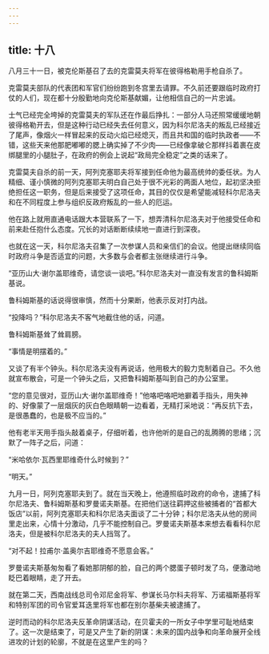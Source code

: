 ```yaml
---
---
---
```

title: 十八
---




八月三十一日，被克伦斯基召了去的克雷莫夫将军在彼得格勒用手枪自杀了。

克雷莫夫部队的代表团和军官们纷纷跑到冬宫里去请罪。不久前还要跟临时政府打仗的人们，现在都十分殷勤地向克伦斯基献媚，让他相信自己的一片忠诚。

士气已经完全垮掉的克雷莫夫的军队还在作最后挣扎：一部分人马还照常缓缓地朝彼得格勒开去，但是这种行动已经失去任何意义，因为科尔尼洛夫的叛乱已经接近了尾声，像烟火一样冒起来的反动火焰已经熄灭，而且共和国的临时执政者——不错，这些天来他那肥嘟嘟的腮上确实掉了不少肉——已经像拿破仑那样抖着裹在皮绑腿里的小腿肚子，在政府的例会上说起“政局完全稳定”之类的话来了。

克雷莫夫自杀的前一天，阿列克塞耶夫将军接到任命他为最高统帅的委任状。为人精细、谨小慎微的阿列克塞耶夫明白自己处于很不光彩的两面人地位，起初坚决拒绝担任这一职务，但是后来接受了这项任命，其目的仅仅是希望能减轻科尔尼洛夫和在不同程度上参与组织反政府叛乱的一些人的厄运。

他在路上就用直通电话跟大本营联系了一下，想弄清科尔尼洛夫对于他接受任命和前来赴任抱什么态度。冗长的对话断断续续地一直进行到深夜。

也就在这一天，科尔尼洛夫召集了一次参谋人员和亲信们的会议。他提出继续同临时政府斗争是否适宜的问题，大多数与会者都主张继续进行斗争。

“亚历山大·谢尔盖耶维奇，请您谈一谈吧。”科尔尼洛夫对一直没有发言的鲁科姆斯基说。

鲁科姆斯基的话说得很审慎，然而十分果断，他表示反对打内战。

“投降吗？”科尔尼洛夫不客气地截住他的话，问道。

鲁科姆斯基耸了耸肩膀。

“事情是明摆着的。”

又谈了有半个钟头。科尔尼洛夫没有再说话，他用极大的毅力克制着自己。不久他就宣布散会，可是一个钟头之后，又把鲁科姆斯基叫到自己的办公室里。

“您的意见很对，亚历山大·谢尔盖耶维奇！”他咯吧咯吧地擗着手指头，用失神的、好像蒙了一层烟灰的灰白色眼睛朝一边看着，无精打采地说：“再反抗下去，是很愚蠢的，也是极不应当的。”

他有老半天用手指头敲着桌子，仔细听着，也许他听的是自己的乱腾腾的思绪；沉默了一阵子之后，问道：

“米哈依尔·瓦西里耶维奇什么时候到？”

“明天。”

九月一日，阿列克塞耶夫到了。就在当天晚上，他遵照临时政府的命令，逮捕了科尔尼洛夫、鲁科姆斯基和罗曼诺夫斯基。在把他们送往羁押这些被捕者的“首都大饭店”以前，阿列克塞耶夫和科尔尼洛夫面谈了二十分钟；科尔尼洛夫从他的房间里走出来，心情十分激动，几乎不能控制自己。罗曼诺夫斯基本来想去看看科尔尼洛夫，但是被科尔尼洛夫的夫人挡驾了。

“对不起！拉甫尔·盖奥尔吉耶维奇不愿意会客。”

罗曼诺夫斯基匆匆看了看她那阴郁的脸，自己的两个腮蛋子顿时发了乌，便激动地眨巴着眼睛，走了开去。

就在第二天，西南战线总司令邓尼金将军、参谋长马尔科夫将军、万诺福斯基将军和特别军团的司令官爱耳迭里将军也都在别尔基柴夫被逮捕了。

逆时而动的科尔尼洛夫反革命阴谋活动，在贝霍夫的一所女子中学里可耻地结束了。这一次是结束了，可是又产生了新的阴谋：未来的国内战争和向革命展开全线进攻的计划的轮廓，不就是在这里产生的吗？